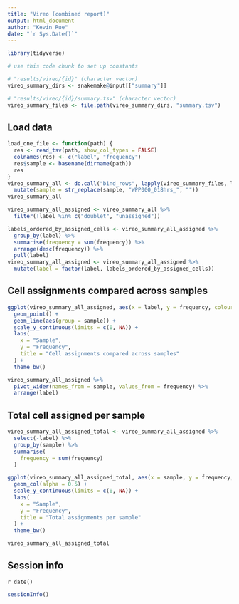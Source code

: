 ```yaml
---
title: "Vireo (combined report)"
output: html_document
author: "Kevin Rue"
date: "`r Sys.Date()`"
---
```


```r
library(tidyverse)
```

```r
# use this code chunk to set up constants
```

```r
# "results/vireo/{id}" (character vector)
vireo_summary_dirs <- snakemake@input[["summary"]]
```

```r
# "results/vireo/{id}/summary.tsv" (character vector)
vireo_summary_files <- file.path(vireo_summary_dirs, "summary.tsv")
```

## Load data

```r
load_one_file <- function(path) {
  res <- read_tsv(path, show_col_types = FALSE)
  colnames(res) <- c("label", "frequency")
  res$sample <- basename(dirname(path))
  res
}
vireo_summary_all <- do.call("bind_rows", lapply(vireo_summary_files, load_one_file)) %>%
  mutate(sample = str_replace(sample, "WPP000_018hrs_", ""))
vireo_summary_all
```

<!-- Remove doublets and unassigned -->

```r
vireo_summary_all_assigned <- vireo_summary_all %>%
  filter(!label %in% c("doublet", "unassigned"))
```

<!-- Order assigned labels by total frequency -->

```r
labels_ordered_by_assigned_cells <- vireo_summary_all_assigned %>%
  group_by(label) %>%
  summarise(frequency = sum(frequency)) %>%
  arrange(desc(frequency)) %>%
  pull(label)
vireo_summary_all_assigned <- vireo_summary_all_assigned %>%
  mutate(label = factor(label, labels_ordered_by_assigned_cells))
```

## Cell assignments compared across samples

```r
ggplot(vireo_summary_all_assigned, aes(x = label, y = frequency, colour = sample)) +
  geom_point() +
  geom_line(aes(group = sample)) +
  scale_y_continuous(limits = c(0, NA)) +
  labs(
    x = "Sample",
    y = "Frequency",
    title = "Cell assignments compared across samples"
  ) +
  theme_bw()
```

```r
vireo_summary_all_assigned %>% 
  pivot_wider(names_from = sample, values_from = frequency) %>% 
  arrange(label)
```

## Total cell assigned per sample

```r
vireo_summary_all_assigned_total <- vireo_summary_all_assigned %>%
  select(-label) %>%
  group_by(sample) %>%
  summarise(
    frequency = sum(frequency)
  )
```

```r
ggplot(vireo_summary_all_assigned_total, aes(x = sample, y = frequency, fill = sample)) +
  geom_col(alpha = 0.5) +
  scale_y_continuous(limits = c(0, NA)) +
  labs(
    x = "Sample",
    y = "Frequency",
    title = "Total assignments per sample"
  ) +
  theme_bw()
```

```r
vireo_summary_all_assigned_total
```

## Session info

`r date()`

```r
sessionInfo()
```
